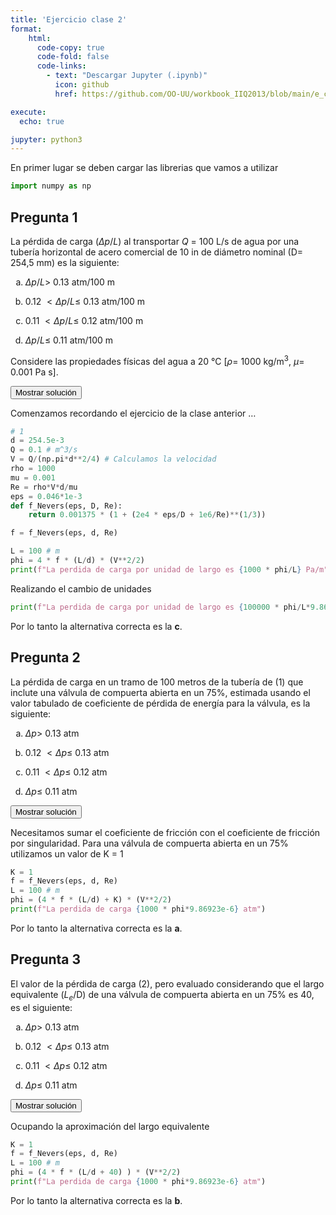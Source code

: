 ```yaml
---
title: 'Ejercicio clase 2'
format:
    html: 
      code-copy: true
      code-fold: false
      code-links: 
        - text: "Descargar Jupyter (.ipynb)"
          icon: github
          href: https://github.com/OO-UU/workbook_IIQ2013/blob/main/e_clase/jupyter/IIQ2013_C2.ipynb

execute: 
  echo: true

jupyter: python3
---
```



En primer lugar se deben cargar las librerias que vamos a utilizar

```python
import numpy as np
```

## Pregunta 1

La pérdida de carga ($\Delta p/L$) al transportar $Q$ = 100 L/s de agua por una tubería horizontal de acero comercial de 10 in de diámetro nominal (D= 254,5 mm) es la siguiente:
       

(a) $\Delta p/L >$ 0.13 atm/100 m

(b) 0.12 $< \Delta p/L \leq$ 0.13 atm/100 m

(c) 0.11 $< \Delta p/L \leq$ 0.12 atm/100 m

(d) $\Delta p/L \leq$ 0.11 atm/100 m


Considere las propiedades físicas del agua a 20 °C [$\rho$= 1000 kg/m$^3$, $\mu$= 0.001 Pa s].

<button class="btn btn-success" data-bs-toggle="collapse" href="#ec_2-1-sol" aria-expanded="false">Mostrar solución</button>

::: {#ec_2-1-sol .collapse .multi-collapse}

Comenzamos recordando el ejercicio de la clase anterior ...

```python
# 1
d = 254.5e-3
Q = 0.1 # m^3/s
V = Q/(np.pi*d**2/4) # Calculamos la velocidad 
rho = 1000
mu = 0.001
Re = rho*V*d/mu
eps = 0.046*1e-3
def f_Nevers(eps, D, Re):
    return 0.001375 * (1 + (2e4 * eps/D + 1e6/Re)**(1/3))

f = f_Nevers(eps, d, Re)

L = 100 # m
phi = 4 * f * (L/d) * (V**2/2)
print(f"La perdida de carga por unidad de largo es {1000 * phi/L} Pa/m")

```

Realizando el cambio de unidades

```python
print(f"La perdida de carga por unidad de largo es {100000 * phi/L*9.86923e-6} atm/100 m")
```

Por lo tanto la alternativa correcta es la **c**.

:::

## Pregunta 2

La pérdida de carga en un tramo de 100 metros de la tubería de (1) que inclute una válvula de compuerta abierta en un 75\%, estimada usando el valor tabulado de coeficiente de pérdida de energía para la válvula, es la siguiente:

(a) $\Delta p >$ 0.13 atm 

(b) 0.12 $< \Delta p \leq$ 0.13 atm 

(c) 0.11 $< \Delta p \leq$ 0.12 atm 

(d)  $\Delta p \leq$ 0.11 atm 


<button class="btn btn-success" data-bs-toggle="collapse" href="#ec_2-2-sol" aria-expanded="false">Mostrar solución</button>

::: {#ec_2-2-sol .collapse .multi-collapse}

Necesitamos sumar el coeficiente de fricción con el coeficiente de fricción por singularidad. Para una válvula de compuerta abierta en un 75% utilizamos un valor de K = 1

```python
K = 1
f = f_Nevers(eps, d, Re)
L = 100 # m
phi = (4 * f * (L/d) + K) * (V**2/2)
print(f"La perdida de carga {1000 * phi*9.86923e-6} atm")

```

Por lo tanto la alternativa correcta es la **a**.

:::

## Pregunta 3

El valor de la pérdida de carga (2), pero evaluado considerando que el largo equivalente ($L_e$/D) de una válvula de compuerta abierta en un 75\% es 40, es el siguiente:

(a) $\Delta p >$ 0.13 atm 

(b) 0.12 $< \Delta p \leq$ 0.13 atm 

(c) 0.11 $< \Delta p \leq$ 0.12 atm 

(d)  $\Delta p \leq$ 0.11 atm 

<button class="btn btn-success" data-bs-toggle="collapse" href="#ec_2-3-sol" aria-expanded="false">Mostrar solución</button>

::: {#ec_2-3-sol .collapse .multi-collapse}

Ocupando la aproximación del largo equivalente

```python
K = 1
f = f_Nevers(eps, d, Re)
L = 100 # m
phi = (4 * f * (L/d + 40) ) * (V**2/2)
print(f"La perdida de carga {1000 * phi*9.86923e-6} atm")
```

Por lo tanto la alternativa correcta es la **b**.

:::
